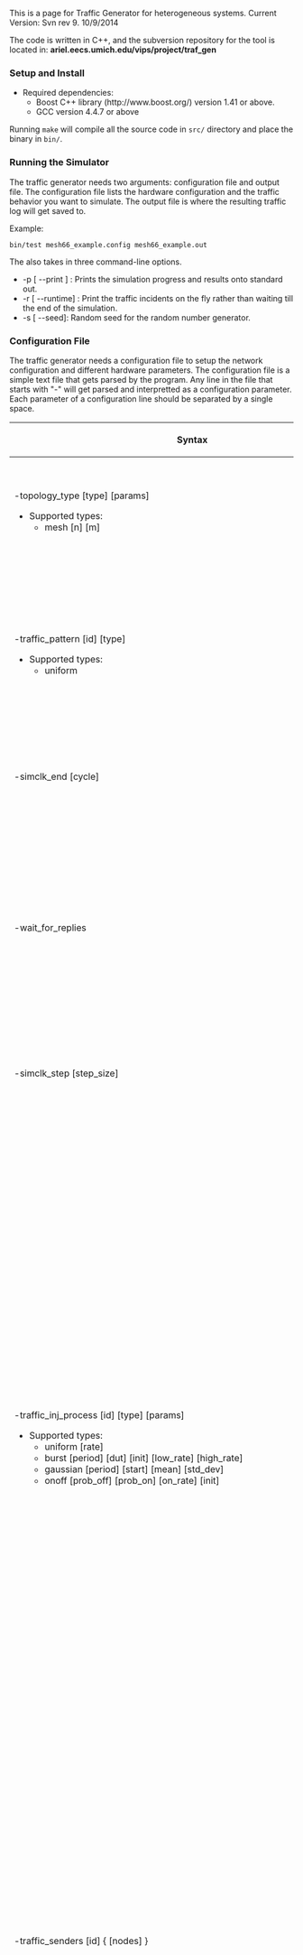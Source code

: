 This is a page for Traffic Generator for heterogeneous systems.
Current Version: Svn rev 9. 10/9/2014

The code is written in C++, and the subversion repository for the tool is located in: '''ariel.eecs.umich.edu/vips/project/traf_gen'''

===Setup and Install===
* Required dependencies:
**Boost C++ library (http://www.boost.org/) version 1.41 or above.
**GCC version 4.4.7 or above

Running <code>make</code> will compile all the source code in <code>src/</code> directory and place the binary in <code>bin/</code>.

===Running the Simulator===
The traffic generator needs two arguments: configuration file and output file. The configuration file lists the hardware configuration and the traffic behavior you want to simulate. The output file is where the resulting traffic log will get saved to.

Example:
<pre>bin/test mesh66_example.config mesh66_example.out</pre>

The also takes in three command-line options.
* -p [ --print ] : Prints the simulation progress and results onto standard out.
* -r [ --runtime] : Print the traffic incidents on the fly rather than waiting till the end of the simulation.
* -s [ --seed]: Random seed for the random number generator.

===Configuration File===
The traffic generator needs a configuration file to setup the network configuration and different hardware parameters. The configuration file is a simple text file that gets parsed by the program. Any line in the file that starts with "-" will get parsed and interpretted as a configuration parameter. Each parameter of a configuration line should be separated by a single space. 
{| class="wikitable" cellpadding="2"
|-
! scope="col" width="180px" | Syntax 
! scope="col" width=500px" | Description 
! scope="col" width=300px" | Additional Parameters
|-
|style=white-space:nowrap| -topology_type [type] [params] 
* Supported types:
** mesh [n] [m]
| Specify the network topology.
* mesh: a n-by-m mesh network of nodes
| mesh [n] [m]
* n: width of the mesh network
* m: height of the mesh network
|-
|style=white-space:nowrap|  -traffic_pattern [id] [type]
* Supported types:
** uniform 
| Specify the traffic distribution of the network. Adds a bias to injection rate based location of the node on the network.
* uniform: uniform traffic pattern.
| [none]
|-
|style=white-space:nowrap|  -simclk_end [cycle] 
| Specify the number of cycles to simulate.
| [none]
|-
|style=white-space:nowrap|  -wait_for_replies 
| Optional flag. Have the simulator to stall terminating until all the outstanding request-reply packets have been fulfilled. If this flag is not set, the simulator will stop the simulation once the number of cycles specified by "simclk_end" is reached.
| [none]
|-
|style=white-space:nowrap|  -simclk_step [step_size]
| Step size of the global clock of the simulator.
| [none]
|-
|style=white-space:nowrap|  -traffic_inj_process [id] [type] [params]
* Supported types:
** uniform [rate]
** burst [period] [dut] [init] [low_rate] [high_rate]
** gaussian [period] [start] [mean] [std_dev]
** onoff [prob_off] [prob_on] [on_rate] [init]
| Declare an injection behavior.
* uniform: uniform injection rate during the entire duration of simulation.
* burst: injection rate is a periodic square wave with given period and duty cycle.
* gaussian: injection rate is a period pluse with a gaussian distribution around each pulse.
* onoff: injection rate is determined by a state machine with set probability of transitioning between on and off states.
| uniform [rate]
* rate - uniform packets per cycle injection rate
burst [period] [dut] [init] [low_rate] [high_rate]
* period: period in cycles
* dut: duty cycle of the square wave
* init: Can be either "high" or "low". Specify whether the injection starts at a high-rate or low-rate.
* low_rate: injection rate when the square is at a low phase. (packets/cycle)
* high_rate: injection rate when the square wave is at a high phase. (packets/cycle)
gaussian [period] [start] [mean] [std_dev]
* period: period in cycles
* start: start point of the gaussian pulse in cycles.
* mean: mean injection rate at the center of the pulse. (packet/cycle)
* std_dev: standard deviation of the pulse. (packet/cycle)
onoff [prob_off] [prob_on] [on_rate] [off_rate]
* prob_off: probability of transitioning to an Off state.
* prob_on: probability of transitioning to an On state.
* on_rate: injection rate when at an On state. (packet/cycle)
* off_rate: injection rate when at an Off state. (packet/cycle)
|-
|style=white-space:nowrap|  -traffic_senders [id] { [nodes] }
| Declare the sender nodes and group them as [id]
| nodes parameter is a list of node indices separated by a space.
* ex) { 0 1 2 3 }
nodes can be specified as a range.
* ex) { 0-3 5 7-9 }
nodes can be specified using the following keywords:
* { ALL } - choose all nodes in the network
* { ODD } - choose all odd-numbered indicies of the network
* { EVEN } - choose all even-numbered indicies of the network
|-
|style=white-space:nowrap|  -traffic_receivers [id] { [nodes] }
| Declare the receiver nodes and group them as [id]
| nodes parameter is a list of node indices separated by a space.
* ex) { 0 1 2 3 }
nodes can be specified as a range.
* ex) { 0-3 5 7-9 }
nodes can be specified using the following keywords:
* { ALL } - choose all nodes in the network
* { ODD } - choose all odd-numbered indicies of the network
* { EVEN } - choose all even-numbered indicies of the network
|-
|style=white-space:nowrap| -packet_type [id] [size] [weight]
-packet_type [id] [size] [weight] [reply_packet_id]
| Declare a packet type of a set size and call it [id]. If the packet is a request-reply packet that will generate a response from the the receiver, specify the id of the reply packet.
| weights - likelihood of the packet getting injected relative to other packets. 
|-
|style=white-space:nowrap| -packet_type_reply [id] [type] [params]
* Supported types:
** fixed: [size] [delay]
** erlang: [size] [arrival_rate] [service_time]
** dram: [size]
| Declare a reply packet type and call it [id]. This is the response packet that gets generated when a node receives a request packet.
* fixed: reply packet is generated after a fixed amount of cycle delay.
* erlang: reply packet is generated based on a probabilistic queueing model based on a fixed arrival rate and service time.
* dram: response will be generated based on a dram memory model.
| fixed [size] [delay]
* size: size of the reply packet
* delay: fixed cycle delay between the node receiving the request and generating a response.
erlang [size] [arrival_rate] [service_time]
* size: size of the reply packet.
* arrival_rate: expected packet arrival rate of the receiver node.
* service_time: expected service time of the packet.
dram [size]
* size: size of the reply packet
|-
| -node_group [id] [inj_id] [tp_id] [send_id] [recv_id] < [packet_ids] >
| Specify a commnication behavior with a given set injection process between sender nodes and receiver nodes. Specify the type of packets used by these groups.
| Parameters: 
* inj_id: id of the injection process for this group. Should have been declared by "traffic_inj_process".
* tp_id: Id of the traffic pattern for this group. Should have been declared by "traffic_pattern".
* send_id: Id of the sender nodes for this group. Should have been declared by "traffic_senders".
* recv_id: Id of the receiver nodes for this group. Should have been declared by "traffic_receivers".
* packet_ids: Ids of the packets for this group. This creates a pool of packets that get chosen based on random weighted probability. Should have been declared by "packet_type". (Do not include reply packets. They should have been associated with the request packets)
** ex) < read_packet write_packet >
|-
| -node_config [id] [type] [params] { [nodes] }
* Supported types:
** clock [factor]
** buffer [buffer_size] [default_delay] < [packet_ids] >
** dram [dram_id]
| Specify additional configurations to certain nodes. 
* clock: Slow down the internal clock of the node by a given factor with respect to the global clock. The injection and packet parameters that will generate packets from these nodes will follow this internal clock.
* buffer: Specify a packet buffer for the nodes (models a load store queue). The buffer holds a set amount of packets for the node and new packets cannot be generated if the buffer is full.
* dram: Specify the given nodes as a dram memory module.
| clock [factor]
* factor: Slowdown factor of the node clock.
buffer [buffer_size] [default_delay] < [packet_ids] >
* buffer_size: Size of the packet buffer.
* default_delay: Default delay the buffer will wait for a packet before evicting the packet out. If a packet is a request packet waiting for a reply, the buffer will retain the request packet until the reply arrives.
* < [packet_ids] > : Packets associated with this buffer. Only the packets listed here will go into this buffer.
dram [dram_id]
* dram_id: Id of the dram model to associate with this node.
|-
| -dram_bank_config [dram_id] [n_banks] [service_rate] [arrival_rate]
| Specify the dram's bank configuration. These parameters affect the queueing model of the dram schedling. 
| Parameters:
* n_banks: number of banks on the dram. 
* service_rate: expected service rate of each bank.
* arrival_rate: expected arrival rate of each bank.
|-
| -dram_bank_config [dram_id] [dram_clock] [t_rcd] [t_cas] [t_rp] [t_ras] [p_row_closed] [p_conflict_open] [p_conflict_closed]
| Specify the dram's timing model. These parameters affect the model estimating dram access time.
| Parameters:
* dram_clock: DRAM controller's internal clock period, as a multiple of the global clock.
* [t_rcd] [t_cas] [t_rp] [t_ras]
** t_rcd: row address to column address delay
** t_cas: column address strobe delay
** t_rp: row precharge time
** t_ras: row active time
* [p_row_closed] [p_conflict_open] [p_conflict_closed]
** p_row_closed: probability of a row hit but a closed row.
** p_conflict_open: probability of a row conflict on a open row
** p_conflict_closed: probability of a row conflict on a closed row
|}

===Simulation Flow===
The traffic generator currently runs in the following manner:
# Take in configuration file
## Construct node network
## Declare injection processes
## Declare traffic patterns
## Declare sender and receiver nodes
## Declare packets and reply packets.
## Declare Dram timing and bank model
## Create node groups and assign injection process, traffic patterns, senders, receivers and packets to each node group.
## Configure special nodes. (clock, buffer, dram, etc)
## If "-booksim_enable" is set, initialize and configure booksim.
## Set the simulation step and end point
# Initialize and start simulation:
# At each simulation step:
## For each node group:
##* Test each node in the group. If packet is to be generated:
##*# Pick a destination node
##*# Pick the type of packet to generate.
##*# Place the generated packet on the send queue of the node
##* Process reply job queue
## For each node in the network:
### Process the send queue of the node
###* Record the packet onto traffic report
###* Send the packet to the receive queue of the destination node.
### Process the receive queue of the node
###* If a packet is a request-reply packet, create a reply job and put it in the reply job queue.
## Increment simulation clock
## Update internal node clocks.
# Print post-simulation statistics
# Write traffic log to file

==Injection Models==
{| class="wikitable" cellpadding="2"
|-
! scope="col" | Name 
! scope="col" width=300px" | Description 
! scope="col" width=300px" | Injection Rate over Time
|-
|style=white-space:nowrap| uniform
| Uniform injection rate. The injection rate is set to a fixed amount throughout the execution.
| [[<nowiki/>File:http://web.eecs.umich.edu/~dohypark/images/uniform_injection.jpg|300px]]
|-
|style=white-space:nowrap| burst
| Periodic injection rate from low to high. This tries to model periodic, bursty behavior of programs.
| [[<nowiki/>File:http://web.eecs.umich.edu/~dohypark/images/burst_injection.jpg|300px]]
|-
|style=white-space:nowrap| gaussian
| Similar to burst, but the peaks are modeled by a gaussian distribution.
| [[<nowiki/>File:http://web.eecs.umich.edu/~dohypark/images/gaussian_injection.jpg|300px]]
|-
|style=white-space:nowrap| onoff
| State-based model for more randomized bursty behavior.
| [[<nowiki/>File:http://web.eecs.umich.edu/~dohypark/images/onoff_injection.jpg|300px]]
|-
|}

==Request-Reply Models==
The traffic generator currently supports three different ways a incoming request packet gets handled to generate a reply packet: fixed, erlang, and dram.

Fixed reply uses a timer to count the number of node clock cycles it passed since a request packet has been received, and generates a reply packet once a fixed number of cycles are reached. The response is generated after a fixed number of cycle at all times, regardless of the situation.

Erlang reply incorporates the Erlang Delay model to model the response of a node under certain loads. The model first calculates the probability of a packet not getting serviced based on the expected arrival rate and service rate. For each successive cycle that the packet remains waiting on the queue, this probability of waiting decays exponentially until the packet get serviced. This model assumes the packets are serviced in a first-come-first-served manner as they arrive in the queue.

The details of the DRAM model is described in later sections.

==DRAM Memory Model==
The traffic generator models DRAM memory access in two stages, as shown in the figure:

[[<nowiki/>File:http://web.eecs.umich.edu/~dohypark/images/DRAM Timing model.jpg|700x700px]]

First, the bank scheduling time is modeled using the erlang queueing theory model based on the number of banks, expected arrival rate and service rate. The arrival rate should reflect the expected rate at which memory requests are to arrive to each memory controller and queued to be sent to a bank. The service rate is the expected service time of a given rate on the memory controller's queue. For each packet that has been received by a memory controller, the probability of that packet not getting serviced after waiting t cycles in the controller's queue is calculated using the Erlang Delay Formula:

<pre>P(t) = C(s,a)*exp(-(1-p)*s*u*t)</pre>

A random number betweeen 0 and 1 is drawn for the packet, and if that random number is below the probability calculated using the model, the packet does not get serviced on that cycle. If the packet do get serviced, the bank access time gets calculated.

The memory access to the bank is categorized into four cases depending on which row the DRAM :
{| class="wikitable"
|-
! Timing !! Description
|-
| t_cas || Access to a row that is open.
|-
| t_cas + t_rcd || Access to a row that is precharged (closed).
|-
| t_cas + t_rcd + t_rp || Access to a row that is not precharged, but there is no open row.
|-
| t_cas + t_rcd + t_rp + t_ras || Access to a row that is not precharged, and there is an open row.
|}

Given these parameters, the bank access time was modeled as:

<pre>t_bank_access = t_cas+p_row_closed*(t_rcd + p_conflict_open*(t_rp + p_conflict_closed*t_ras)))</pre>

where:
* p_row_closed: probability of a row not being open.
* p_conflict_open: probability of a row not being precharged.
* p_conflict_closed: probability of another row being open.

==Running with Booksim==
The traffic generator also has the option to run with a cycle-accurate network simulator "[http://nocs.stanford.edu/cgi-bin/trac.cgi/wiki/Resources/BookSim BookSim]", developed at Stanford. The traffic generator uses BookSim to simulate the network interconnect to have a closed-loop simulation of request-reply packet behaviors over the network.

To enable BookSim support, add the following lines to the configuration file:
<pre>-booksim_enable
-booksim_config_file mesh66_example.booksim
</pre>
The <code>-booksim_config_file</code> command takes in a BookSim configuration file that contain the specification for the network interconnect. Make sure the number of nodes specified by the BookSim configuration file matches the number of nodes set on the traffic generator configuration file.

==Example Configurations==
Here are some example configurations. The configuration files for these examples can be found in examples/ folder.
===4-by-4 Mesh Network===
Suppose we want to create traffic for a 4-by-4 mesh network. The network consists of 4 memory nodes and 12 compute nodes, all partitioned in the following manner:

[[<nowiki/>File:http://web.eecs.umich.edu/~dohypark/images/Mesh44.png|400px]]

The compute nodes only sends read and write packets with the memory node within its group. (e.g. Nodes 0,1,4 communicate only with Node 5, Nodes 2,3,7 with 6, etc) We also want memory nodes to communicate amongst themselves. The write packets will be 64 bytes each. The read requests will be 8 packets each, and the response packets will be 64 byte responses from a DRAM model. The memory node communications are 64 byte requests with 8 byte fixed-delay responses.

First we declare the topology and the packets:
<pre>-topology_type mesh 4 4
-traffic_pattern tp0 uniform

# Write and Read packets
-packet_type write 64 1.0 0
-packet_type read_reqst 8 2.0 1 read_reply
-packet_type_reply read_reply dram 64

# Memory communication
-packet_type mem_comm 64 1.0 1 mem_comm_reply
-packet_type_reply mem_comm_reply fixed 8 1</pre>

Let's say the compute and memory nodes communicate in uniform rate of 0.05 packets per cycle, while communication amongst the memory nodes are more bursty and unpredictable.
<pre>-traffic_inj_process inj_unifm uniform 0.05
-traffic_inj_process inj_onoff onoff 0.1 0.9 0.8 all_off
</pre>

Then we declare the node groups for the compute and memory nodes:
<pre># Group 1
-traffic_senders compute_1 { 0 1 4 }
-traffic_receivers memory_1 { 5 }
-node_group group_1 inj_unifm tp0 compute_1 memory_1 < write read_rqst >

# Group 2
-traffic_senders compute_2 { 2 3 7 }
-traffic_receivers memory_2 { 6 }
-node_group group_2 inj_unifm tp0 compute_2 memory_2 < write read_rqst >

# Group 3
-traffic_senders compute_3 { 8 12 13 }
-traffic_receivers memory_3 { 9 }
-node_group group_3 inj_unifm tp0 compute_3 memory_3 < write read_rqst >

# Group 4
-traffic_senders compute_4 { 11 14 15 }
-traffic_receivers memory_4 { 10 }
-node_group group_4 inj_unifm tp0 compute_4 memory_4 < write read_rqst >

# Memory Group Communication
-traffic_senders memory_all { 5 6 9 10 }
-traffic_receivers memory_all { 5 6 9 10 }
-node_group group_m inj_onoff tp0 memory_all memory_all < mem_comm > </pre>

Now we specify the DRAM model. Let's assume the global simulation clock is 1GHz, and the DRAM memory clock is 500MHz, with 7-7-7-20 (CAS-RCD-RP-RAS) timing. Assuming the access probabilities are 0.3-0.3-0.1 and there are 4 banks. The arrival rate is 0.2 with service time 3.
<pre># DRAM Config
-dram_bank_config dram0 4 3 0.2
-dram_timing_config dram0 2 7 7 7 20 0.3 0.3 0.1
-node_config dram_mem dram dram0 { 5 6 9 10 }</pre>

Finally, set the step size of the simulation to be 1 and have the simulation terminate after 100 cycles:
<pre>-simclk_step 1 
-simclk_end 100
-wait_for_replies </pre>

==== Changing Injection Process ====
To go from uniform injection to burst injection between compute and memory nodes, simply declare a new injection paramter:
<pre>-traffic_inj_process inj_burst burst 10 0.2 low 0 0.1</pre>
and replace "<code>inj_unifm</code>" with "<code>inj_burst</code>" in each of the<code>-node_group</code> declaration.

==== Adding New Node Group ====
It is also possible to add new communication groups on top of the existing ones. For example, if there needs to be cache coherency protocals between the compute nodes of each group, one could declare additional node groups such as this:
<pre>-traffic_inj_process inj_gauss gaussian 10 5 0.1 1.2 
-traffic_receivers compute_1 { 0 1 4 }
-node_group group_1_coherence inj_gauss tp0 compute_1 compute_1 < write >
</pre>

==== Running with BookSim ====
To run the network with BookSim for more accurate feedback behavior, first setup the BookSim configuration parameters on a separate file. Then, add the following lines (ex1_mesh44.booksim is the BookSim config file:
<pre>-booksim_enable
-booksim_config_file ex1_mesh44.booksim</pre>
This should run the traffic generator with network simulation on BookSim.

